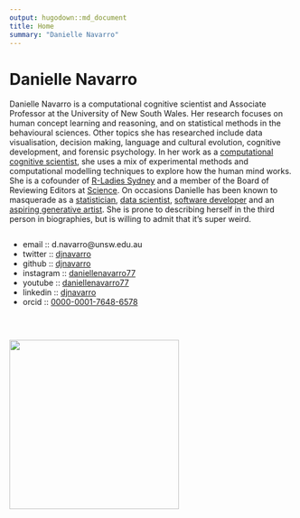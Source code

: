 ```yaml
---
output: hugodown::md_document
title: Home
summary: "Danielle Navarro"
---
```




# Danielle Navarro


Danielle Navarro is a computational cognitive scientist and Associate Professor at the University of New South Wales. Her research focuses on human concept learning and reasoning, and on statistical methods in the behavioural sciences. Other topics she has researched include data visualisation, decision making, language and cultural evolution, cognitive development, and forensic psychology. In her work as a [computational cognitive scientist](http://scholar.djnavarro.net), she uses a mix of experimental methods and computational modelling techniques to explore how the human mind works. She is a cofounder of [R-Ladies Sydney](https://rladiessydney.org) and a member of the Board of Reviewing Editors at [Science](https://www.sciencemag.org/). On occasions Danielle has been known to masquerade as a [statistician](https://learningstatisticswithr.com), [data scientist](https://robust-tools.djnavarro.net), [software developer](https://github.com/djnavarro) and an [aspiring generative artist](https://art.djnavarro.net). She is prone to describing herself in the third person in biographies, but is willing to admit that it’s super weird.

<div class="container" style="display:flex; flex-flow: row wrap; justify-content: space-evenly;width:100%">
<div class="column" style="float:left;">

<ul class="fa-ul">
  <li><i class="fa-li fas fa-paper-plane"></i>email :: d.navarro@unsw.edu.au</li>
  <li><i class="fa-li fa fa-twitter"></i>twitter :: <a href="https://twitter.com/djnavarro">djnavarro</a></li>
  <li><i class="fa-li fab fa-github"></i>github :: <a href="https://github.com/djnavarro">djnavarro</a></li>
  <li><i class="fa-li fa fa-instagram"></i>instagram :: <a href="https://www.instagram.com/daniellenavarro77">daniellenavarro77</a></li>
  <li><i class="fa-li fab fa-youtube"></i>youtube :: <a href="https://www.youtube.com/DanielleNavarro77">daniellenavarro77</a></li>
  <li><i class="fa-li fab fa-linkedin"></i>linkedin :: <a href="https://www.linkedin.com/in/djnavarro/">djnavarro</a></li>
  <li><i class="fa-li fab fa-orcid"></i>orcid :: <a href="http://orcid.djnavarro.net">0000-0001-7648-6578</a></li>
<!--  <li><i class="fa-li fas fa-graduation-cap"></i>google scholar :: <a href="http://scholar.djnavarro.net">QPH_lRIAAAAJ</a></li> -->
<!--  <li><i class="fa-li fab fa-r-project"></i>rstudio :: <a href="https://education.rstudio.com/trainers/people/navarro+danielle/">here</a></li> -->
</ul>
<br>

</div>

<div class="column" style="float:left; width: 300px">
<img src="/header/postcard_bw.jpg" width = 300px>
</div>
</div>

&nbsp;